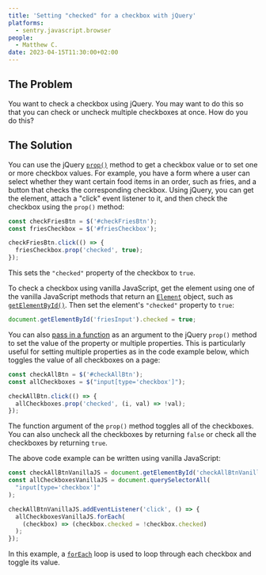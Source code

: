 ```yaml
---
title: 'Setting "checked" for a checkbox with jQuery'
platforms:
  - sentry.javascript.browser
people:
  - Matthew C.
date: 2023-04-15T11:30:00+02:00
---
```


## The Problem

You want to check a checkbox using jQuery. You may want to do this so that you can check or uncheck multiple checkboxes at once. How do you do this?

## The Solution

You can use the jQuery [`prop()`](https://api.jquery.com/prop/) method to get a checkbox value or to set one or more checkbox values. For example, you have a form where a user can select whether they want certain food items in an order, such as fries, and a button that checks the corresponding checkbox. Using jQuery, you can get the element, attach a "click" event listener to it, and then check the checkbox using the `prop()` method:

```javascript
const checkFriesBtn = $('#checkFriesBtn');
const friesCheckbox = $('#friesCheckbox');

checkFriesBtn.click(() => {
  friesCheckbox.prop('checked', true);
});
```

This sets the `"checked"` property of the checkbox to `true`.

To check a checkbox using vanilla JavaScript, get the element using one of the vanilla JavaScript methods that return an [`Element`](https://developer.mozilla.org/en-US/docs/Web/API/Element) object, such as [`getElementById()`](https://developer.mozilla.org/en-US/docs/Web/API/Document/getElementById). Then set the element's `"checked"` property to `true`:

```javascript
document.getElementById('friesInput').checked = true;
```

You can also [pass in a function](https://api.jquery.com/prop/#prop-propertyName-function) as an argument to the jQuery `prop()` method to set the value of the property or multiple properties. This is particularly useful for setting multiple properties as in the code example below, which toggles the value of all checkboxes on a page:

```javascript
const checkAllBtn = $('#checkAllBtn');
const allCheckboxes = $("input[type='checkbox']");

checkAllBtn.click(() => {
  allCheckboxes.prop('checked', (i, val) => !val);
});
```

The function argument of the `prop()` method toggles all of the checkboxes. You can also uncheck all the checkboxes by returning `false` or check all the checkboxes by returning `true`.

The above code example can be written using vanilla JavaScript:

```javascript
const checkAllBtnVanillaJS = document.getElementById('checkAllBtnVanillaJS');
const allCheckboxesVanillaJS = document.querySelectorAll(
  "input[type='checkbox']"
);

checkAllBtnVanillaJS.addEventListener('click', () => {
  allCheckboxesVanillaJS.forEach(
    (checkbox) => (checkbox.checked = !checkbox.checked)
  );
});
```

In this example, a [`forEach`](https://developer.mozilla.org/en-US/docs/Web/JavaScript/Reference/Global_Objects/Array/forEach) loop is used to loop through each checkbox and toggle its value.
